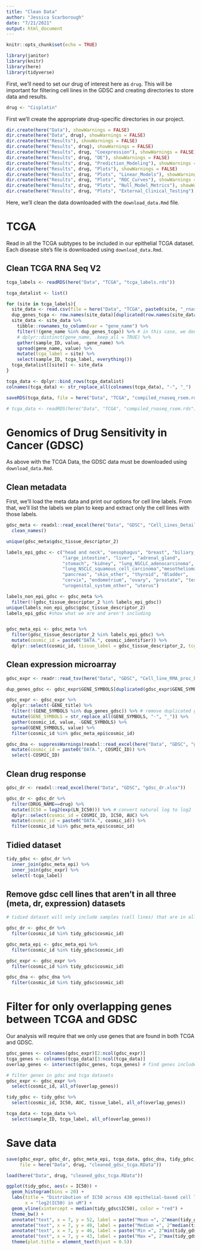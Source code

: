 ```yaml
---
title: "Clean Data"
author: "Jessica Scarborough"
date: "7/21/2021"
output: html_document
---
```


```r
knitr::opts_chunk$set(echo = TRUE)
```


```r

library(janitor)
library(knitr)
library(here)
library(tidyverse)

```

First, we'll need to set our drug of interest here as `drug`. This will be important for filtering cell lines in the GDSC and creating directories to store data and results. 

```r

drug <- "Cisplatin"

```

First we'll create the appropriate drug-specific directories in our project.

```r

dir.create(here("Data"), showWarnings = FALSE)
dir.create(here("Data", drug), showWarnings = FALSE)
dir.create(here("Results"), showWarnings = FALSE)
dir.create(here("Results", drug), showWarnings = FALSE)
dir.create(here("Results", drug, "Coexpression"), showWarnings = FALSE)
dir.create(here("Results", drug, "DE"), showWarnings = FALSE)
dir.create(here("Results", drug, "Prediction_Modeling"), showWarnings = FALSE)
dir.create(here("Results", drug, "Plots"), showWarnings = FALSE)
dir.create(here("Results", drug, "Plots", "Linear_Models"), showWarnings = FALSE)
dir.create(here("Results", drug, "Plots", "ROC_Curves"), showWarnings = FALSE)
dir.create(here("Results", drug, "Plots", "Null_Model_Metrics"), showWarnings = FALSE)
dir.create(here("Results", drug, "Plots", "External_Clinical_Testing"), showWarnings = FALSE)


```

Here, we'll clean the data downloaded with the `download_data.Rmd` file. 

# TCGA

Read in all the TCGA subtypes to be included in our epithelial TCGA dataset. Each disease site's file is downloaded using `download_data.Rmd`. 

## Clean TCGA RNA Seq V2

```r

tcga_labels <- readRDS(here("Data", "TCGA", "tcga_labels.rds"))

tcga_datalist <- list()

for (site in tcga_labels){
  site_data <- read.csv(file = here("Data", "TCGA", paste0(site, "_rnaseq_rsem.csv")), row.names = 1)
  dup_genes_tcga <- row.names(site_data)[duplicated(row.names(site_data))] # we use this instead of distinct because distinct keeps one of the duplicates
  site_data <- site_data %>%
    tibble::rownames_to_column(var = "gene_name") %>%
    filter(!(gene_name %in% dup_genes_tcga)) %>% # in this case, we don't filter anything out because there are no dups
    # dplyr::distinct(gene_name, .keep_all = TRUE) %>%
    gather(sample_ID, value, -gene_name) %>%
    spread(gene_name, value) %>%
    mutate(tcga_label = site) %>%
    select(sample_ID, tcga_label, everything())
  tcga_datalist[[site]] <- site_data
}

tcga_data <- dplyr::bind_rows(tcga_datalist)
colnames(tcga_data) <- str_replace_all(colnames(tcga_data), "-", "_")

saveRDS(tcga_data, file = here("Data", "TCGA", "compiled_rnaseq_rsem.rds"))

# tcga_data <- readRDS(here("Data", "TCGA", "compiled_rnaseq_rsem.rds"))


```


# Genomics of Drug Sensitivity in Cancer (GDSC)

As above with the TCGA Data, the GDSC data must be downloaded using `download_data.Rmd`.

## Clean metadata

First, we'll load the meta data and print our options for cell line labels. From that, we'll list the labels we plan to keep and extract only the cell lines with those labels. 

```r

gdsc_meta <- readxl::read_excel(here("Data", "GDSC", "Cell_Lines_Details.xlsx")) %>%
  clean_names()

unique(gdsc_meta$gdsc_tissue_descriptor_2)

labels_epi_gdsc <- c("head and neck", "oesophagus", "breast", "biliary_tract", 
                     "large_intestine", "liver", "adrenal_gland",
                     "stomach", "kidney", "lung_NSCLC_adenocarcinoma",
                     "lung_NSCLC_squamous_cell_carcinoma","mesothelioma", 
                     "pancreas", "skin_other", "thyroid", "Bladder", 
                     "cervix", "endometrium", "ovary", "prostate", "testis", 
                     "urogenital_system_other", "uterus")

labels_non_epi_gdsc <- gdsc_meta %>%
  filter(!(gdsc_tissue_descriptor_2 %in% labels_epi_gdsc))
unique(labels_non_epi_gdsc$gdsc_tissue_descriptor_2) 
labels_epi_gdsc #show what we are and aren't including


gdsc_meta_epi <- gdsc_meta %>%
  filter(gdsc_tissue_descriptor_2 %in% labels_epi_gdsc) %>%
  mutate(cosmic_id = paste0("DATA.", cosmic_identifier)) %>%
  dplyr::select(cosmic_id, tissue_label = gdsc_tissue_descriptor_2, tcga_label = cancer_type_matching_tcga_label)


```


## Clean expression microarray

```r

gdsc_expr <- readr::read_tsv(here("Data", "GDSC", "Cell_line_RMA_proc_basalExp.txt"))

dup_genes_gdsc <- gdsc_expr$GENE_SYMBOLS[duplicated(gdsc_expr$GENE_SYMBOLS)]

gdsc_expr <- gdsc_expr %>%
  dplyr::select(-GENE_title) %>%
  filter(!(GENE_SYMBOLS %in% dup_genes_gdsc)) %>% # remove duplicated genes
  mutate(GENE_SYMBOLS = str_replace_all(GENE_SYMBOLS, "-", "_")) %>%
  gather(cosmic_id, value, -GENE_SYMBOLS) %>%
  spread(GENE_SYMBOLS, value) %>%
  filter(cosmic_id %in% gdsc_meta_epi$cosmic_id)

```


```r

gdsc_dna <- suppressWarnings(readxl::read_excel(here("Data", "GDSC", "gdsc_dna.xlsx"), skip = 18)) %>%
  mutate(cosmic_id = paste0("DATA.", COSMIC_ID)) %>%
  select(-COSMIC_ID)

```

## Clean drug response


```r

gdsc_dr <- readxl::read_excel(here("Data", "GDSC", "gdsc_dr.xlsx"))

gdsc_dr <- gdsc_dr %>%
  filter(DRUG_NAME==drug) %>%
  mutate(IC50 = log2(exp(LN_IC50))) %>% # convert natural log to log2
  dplyr::select(cosmic_id = COSMIC_ID, IC50, AUC) %>%
  mutate(cosmic_id = paste0("DATA.", cosmic_id)) %>%
  filter(cosmic_id %in% gdsc_meta_epi$cosmic_id)

```


## Tidied dataset

```r

tidy_gdsc <- gdsc_dr %>%
  inner_join(gdsc_meta_epi) %>%
  inner_join(gdsc_expr) %>%
  select(-tcga_label)

```

## Remove gdsc cell lines that aren't in all three (meta, dr, expression) datasets

```r

# tidied dataset will only include samples (cell lines) that are in all three datasets because we used inner join

gdsc_dr <- gdsc_dr %>%
  filter(cosmic_id %in% tidy_gdsc$cosmic_id) 

gdsc_meta_epi <- gdsc_meta_epi %>%
  filter(cosmic_id %in% tidy_gdsc$cosmic_id)

gdsc_expr <- gdsc_expr %>%
  filter(cosmic_id %in% tidy_gdsc$cosmic_id)

gdsc_dna <- gdsc_dna %>% 
  filter(cosmic_id %in% tidy_gdsc$cosmic_id)

```

# Filter for only overlapping genes between TCGA and GDSC

Our analysis will require that we only use genes that are found in both TCGA and GDSC. 

```r

gdsc_genes <- colnames(gdsc_expr)[2:ncol(gdsc_expr)]
tcga_genes <- colnames(tcga_data)[3:ncol(tcga_data)]
overlap_genes <- intersect(gdsc_genes, tcga_genes) # find genes included in both gdsc and tcga

# filter genes in gdsc and tcga datasets
gdsc_expr <- gdsc_expr %>%
  select(cosmic_id, all_of(overlap_genes))

tidy_gdsc <- tidy_gdsc %>%
  select(cosmic_id, IC50, AUC, tissue_label, all_of(overlap_genes))

tcga_data <- tcga_data %>%
  select(sample_ID, tcga_label, all_of(overlap_genes))

```

# Save data

```r

save(gdsc_expr, gdsc_dr, gdsc_meta_epi, tcga_data, gdsc_dna, tidy_gdsc,
     file = here("Data", drug, "cleaned_gdsc_tcga.RData"))

load(here("Data", drug, "cleaned_gdsc_tcga.RData"))

```

```r

ggplot(tidy_gdsc, aes(x = IC50)) + 
  geom_histogram(bins = 20) + 
  labs(title = "Distribution of IC50 across 430 epithelial-based cell lines in GDSC", 
       x = "log2(IC50) in uM") + 
  geom_vline(xintercept = median(tidy_gdsc$IC50), color = "red") +
  theme_bw() + 
  annotate("text", x = 7, y = 52, label = paste("Mean =", 2^mean(tidy_gdsc$IC50))) +
  annotate("text", x = 7, y = 49, label = paste("Median =", 2^median(tidy_gdsc$IC50))) +
  annotate("text", x = 7, y = 46, label = paste("Min =", 2^min(tidy_gdsc$IC50))) +
  annotate("text", x = 7, y = 43, label = paste("Max =", 2^max(tidy_gdsc$IC50))) +
  theme(plot.title = element_text(hjust = 0.5))

```

